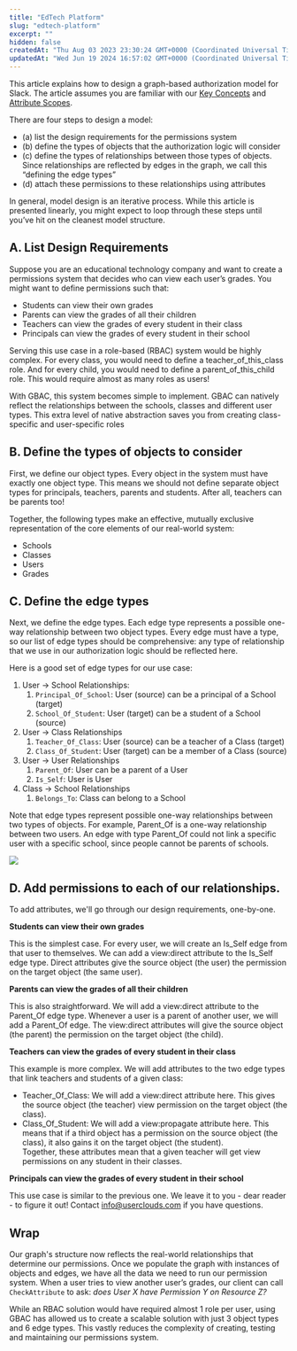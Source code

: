 ```yaml
---
title: "EdTech Platform"
slug: "edtech-platform"
excerpt: ""
hidden: false
createdAt: "Thu Aug 03 2023 23:30:24 GMT+0000 (Coordinated Universal Time)"
updatedAt: "Wed Jun 19 2024 16:57:02 GMT+0000 (Coordinated Universal Time)"
---
```

This article explains how to design a graph-based authorization model for Slack. The article assumes you are familiar with our [Key Concepts](/docs/key-concepts-1) and [Attribute Scopes](/docs/modelling-hierarchy-with-attribute-types).

There are four steps to design a model:

- (a) list the design requirements for the <Glossary>permission</Glossary>s system
- (b) define the types of <Glossary>object</Glossary>s that the authorization logic will consider
- (c) define the types of relationships between those types of objects. Since relationships are reflected by <Glossary>edge</Glossary>s in the graph, we call this “defining the <Glossary>edge type</Glossary>s”
- (d) attach these <Glossary>permission</Glossary>s to these relationships using attributes

In general, model design is an iterative process. While this article is presented linearly, you might expect to loop through these steps until you’ve hit on the cleanest model structure. 

## A. List Design Requirements

Suppose you are an educational technology company and want to create a permissions system that decides who can view each user’s grades. You might want to define permissions such that:

- Students can view their own grades
- Parents can view the grades of all their children
- Teachers can view the grades of every student in their class
- Principals can view the grades of every student in their school

Serving this use case in a role-based (RBAC) system would be highly complex. For every class, you would need to define a teacher_of_this_class role. And for every child, you would need to define a parent_of_this_child role. This would require almost as many roles as users!

With GBAC, this system becomes simple to implement. GBAC can natively reflect the relationships between the schools, classes and different user types. This extra level of native abstraction saves you from creating class-specific and user-specific roles

## B. Define the types of objects to consider

First, we define our <Glossary>object type</Glossary>s. Every <Glossary>object</Glossary> in the system must have exactly one object type. This means we should not define separate object types for principals, teachers, parents and students. After all, teachers can be parents too!

Together, the following types make an effective, mutually exclusive representation of the core elements of our real-world system:

- Schools
- Classes
- Users
- Grades

## C. Define the edge types

Next, we define the <Glossary>edge type</Glossary>s. Each edge type represents a possible one-way relationship between two object types. Every edge must have a type, so our list of edge types should be comprehensive: any type of relationship that we use in our authorization logic should be reflected here.

Here is a good set of edge types for our use case:

1. User → School Relationships:
   1. `Principal_Of_School`: User (source) can be a principal of a School (target)
   2. `School_Of_Student`: User (target) can be a student of a School (source)
2. User → Class Relationships
   1. `Teacher_Of_Class`: User (source) can be a teacher of a Class (target)
   2. `Class_Of_Student`: User (target) can be a member of a Class (source)
3. User → User Relationships
   1. `Parent_Of`: User can be a parent of a User
   2. `Is_Self`: User is User
4. Class → School Relationships
   1. `Belongs_To`: Class can belong to a School

Note that edge types represent possible one-way relationships between two types of objects. For example, Parent_Of is a one-way relationship between two users. An edge with type Parent_Of could not link a specific user with a specific school, since people cannot be parents of schools.

![](https://files.readme.io/69750cc-EdTech_Platform.jpg)


## D. Add permissions to each of our relationships.

To add attributes, we'll go through our design requirements, one-by-one.

**Students can view their own grades**

This is the simplest case. For every user, we will create an Is_Self edge from that user to themselves. We can add a view:<Glossary>direct</Glossary> attribute to the Is_Self edge type. Direct attributes give the source object (the user) the <Glossary>permission</Glossary> on the target object (the same user). 

**Parents can view the grades of all their children**

This is also straightforward. We will add a view:<Glossary>direct</Glossary> attribute to the Parent_Of edge type. Whenever a user is a parent of another user, we will add a Parent_Of edge. The view:direct attributes will give the source object (the parent) the permission on the target object (the child).  

**Teachers can view the grades of every student in their class**

This example is more complex. We will add attributes to the two edge types that link teachers and students of a given class:

- Teacher_Of_Class: We will add a view:<Glossary>direct</Glossary> attribute here. This gives the source object (the teacher) view permission on the target object (the class).
- Class_Of_Student: We will add a view:<Glossary>propagate</Glossary> attribute here. This means that if a third object has a permission on the source object (the class), it also gains it on the target object (the student).  
  Together, these attributes mean that a given teacher will get view permissions on any student in their classes. 

**Principals can view the grades of every student in their school**

This use case is similar to the previous one. We leave it to you - dear reader - to figure it out! Contact [info@userclouds.com](mailto:info@userclouds.com) if you have questions.

## Wrap

Our graph's structure now reflects the real-world relationships that determine our permissions. Once we populate the graph with instances of <Glossary>object</Glossary>s and <Glossary>edge</Glossary>s, we have all the data we need to run our permission system. When a user tries to view another user’s grades, our client can call `CheckAttribute` to ask: _does User X have Permission Y on Resource Z?_

While an RBAC solution would have required almost 1 role per user, using GBAC has allowed us to create a scalable solution with just 3 object types and 6 edge types. This vastly reduces the complexity of creating, testing and maintaining our permissions system.
